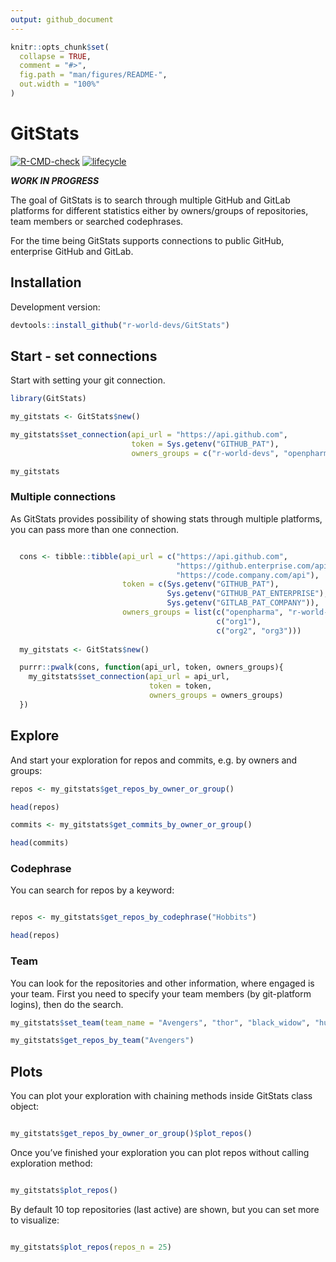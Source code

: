 ```yaml
---
output: github_document
---
```


<!-- README.md is generated from README.Rmd. Please edit that file -->

```r
knitr::opts_chunk$set(
  collapse = TRUE,
  comment = "#>",
  fig.path = "man/figures/README-",
  out.width = "100%"
)
```

# GitStats

<!-- badges: start -->
[![R-CMD-check](https://github.com/r-world-devs/GitStats/workflows/R-CMD-check/badge.svg)](https://github.com/r-world-devs/GitStats/actions)
[![lifecycle](https://img.shields.io/badge/lifecycle-experimental-orange.svg)](https://lifecycle.r-lib.org/articles/stages.html#experimental)
<!-- badges: end -->

***WORK IN PROGRESS***

The goal of GitStats is to search through multiple GitHub and GitLab platforms for different statistics either by owners/groups of repositories, team members or searched codephrases.

For the time being GitStats supports connections to public GitHub, enterprise GitHub and GitLab.

## Installation

Development version:

```r
devtools::install_github("r-world-devs/GitStats")
```

## Start - set connections

Start with setting your git connection.


```r
library(GitStats)

my_gitstats <- GitStats$new()

my_gitstats$set_connection(api_url = "https://api.github.com",
                           token = Sys.getenv("GITHUB_PAT"),
                           owners_groups = c("r-world-devs", "openpharma"))

my_gitstats

```

### Multiple connections

As GitStats provides possibility of showing stats through multiple platforms, you can pass more than one connection.

```r  

  cons <- tibble::tibble(api_url = c("https://api.github.com", 
                                     "https://github.enterprise.com/api", 
                                     "https://code.company.com/api"),
                         token = c(Sys.getenv("GITHUB_PAT"), 
                                   Sys.getenv("GITHUB_PAT_ENTERPRISE"),
                                   Sys.getenv("GITLAB_PAT_COMPANY")),
                         owners_groups = list(c("openpharma", "r-world-devs"),  
                                              c("org1"), 
                                              c("org2", "org3")))
  
  my_gitstats <- GitStats$new()

  purrr::pwalk(cons, function(api_url, token, owners_groups){
    my_gitstats$set_connection(api_url = api_url,
                               token = token,
                               owners_groups = owners_groups)
  })

```

## Explore

And start your exploration for repos and commits, e.g. by owners and groups:

```r
repos <- my_gitstats$get_repos_by_owner_or_group()

head(repos)

```

```r
commits <- my_gitstats$get_commits_by_owner_or_group()

head(commits)

```

### Codephrase

You can search for repos by a keyword:

```r

repos <- my_gitstats$get_repos_by_codephrase("Hobbits")

head(repos)

```

### Team

You can look for the repositories and other information, where engaged is your team.
First you need to specify your team members (by git-platform logins), then do the search.

```r
my_gitstats$set_team(team_name = "Avengers", "thor", "black_widow", "hulk", "spider-man", "iron-man")

my_gitstats$get_repos_by_team("Avengers")

```

## Plots

You can plot your exploration with chaining methods inside GitStats class object:

```r

my_gitstats$get_repos_by_owner_or_group()$plot_repos()

```

Once you've finished your exploration you can plot repos without calling exploration method:

```r

my_gitstats$plot_repos()

```

By default 10 top repositories (last active) are shown, but you can set more to visualize:

```r

my_gitstats$plot_repos(repos_n = 25)

```
